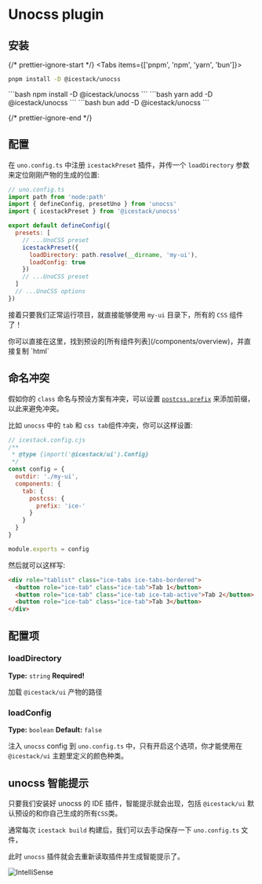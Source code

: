 # Unocss plugin


## 安装

{/* prettier-ignore-start */}
<Tabs items={['pnpm', 'npm', 'yarn', 'bun']}>
  <Tab>
```bash 
pnpm install -D @icestack/unocss
```
</Tab>
  <Tab>
```bash
npm install -D @icestack/unocss
```
</Tab>
  <Tab>
```bash 
yarn add -D @icestack/unocss
```
</Tab>
  <Tab>
```bash 
bun add -D @icestack/unocss
```
</Tab>
</Tabs>

{/* prettier-ignore-end */}

## 配置

在 `uno.config.ts` 中注册 `icestackPreset` 插件，并传一个 `loadDirectory` 参数来定位刚刚产物的生成的位置:

```js filename="uno.config.ts"
// uno.config.ts
import path from 'node:path'
import { defineConfig, presetUno } from 'unocss'
import { icestackPreset } from '@icestack/unocss'

export default defineConfig({
  presets: [
    // ...UnoCSS preset
    icestackPreset({
      loadDirectory: path.resolve(__dirname, 'my-ui'),
      loadConfig: true
    })
    // ...UnoCSS preset
  ]
  // ...UnoCSS options
})
```

接着只要我们正常运行项目，就直接能够使用 `my-ui` 目录下，所有的 `CSS` 组件了！

<Callout type="info">
你可以直接在这里，找到预设的[所有组件列表](/components/overview)，并直接复制 `html`
</Callout>

## 命名冲突

假如你的 `class` 命名与预设方案有冲突，可以设置 [`postcss.prefix`](/config/postcss#postcssprefix) 来添加前缀，以此来避免冲突。

比如 `unocss` 中的 `tab` 和 `css tab`组件冲突，你可以这样设置:

```js
// icestack.config.cjs
/**
 * @type {import('@icestack/ui').Config}
 */
const config = {
  outdir: './my-ui',
  components: {
    tab: {
      postcss: {
        prefix: 'ice-'
      }
    }
  }
}

module.exports = config
```

然后就可以这样写:

```html
<div role="tablist" class="ice-tabs ice-tabs-bordered">
  <button role="ice-tab" class="ice-tab">Tab 1</button>
  <button role="ice-tab" class="ice-tab ice-tab-active">Tab 2</button>
  <button role="ice-tab" class="ice-tab">Tab 3</button>
</div>
```


## 配置项

### loadDirectory

**Type:** `string`
**Required!**

加载 `@icestack/ui` 产物的路径

### loadConfig

**Type:** `boolean`
**Default:** `false`

注入 `unocss` config 到 `uno.config.ts` 中，只有开启这个选项，你才能使用在 `@icestack/ui` 主题里定义的颜色种类。

## unocss 智能提示

只要我们安装好 unocss 的 IDE 插件，智能提示就会出现，包括 `@icestack/ui` 默认预设的和你自己生成的所有`CSS`类。

通常每次 `icestack build` 构建后，我们可以去手动保存一下 `uno.config.ts` 文件，

此时 `unocss` 插件就会去重新读取插件并生成智能提示了。

![IntelliSense](/IntelliSense/unocss.png)

